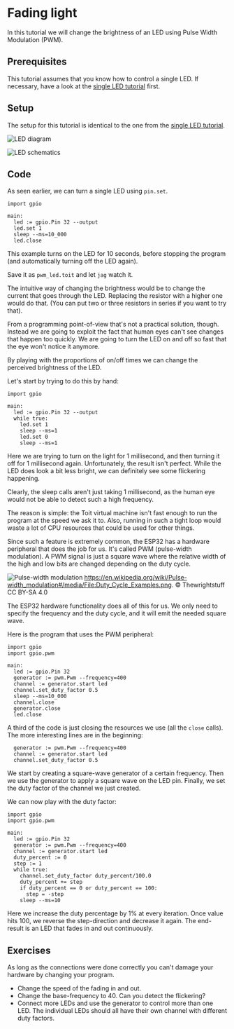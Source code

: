 
# Fading light
In this tutorial we will change the brightness of an LED using
Pulse Width Modulation (PWM).

## Prerequisites
This tutorial assumes that you know how to control a single LED.
If necessary, have a look at the [single LED tutorial](../led) first.

## Setup
The setup for this tutorial is identical to the one from the [single LED tutorial](../led).

<img
  src={LedDiagram}
  alt="LED diagram"
/>

<img
  src={LedSchematics}
  alt="LED schematics"
/>

## Code
As seen earlier, we can turn a single LED using `pin.set`.

```toit
import gpio

main:
  led := gpio.Pin 32 --output
  led.set 1
  sleep --ms=10_000
  led.close
```

This example turns on the LED for 10 seconds, before stopping the program
(and automatically turning off the LED again).

Save it as `pwm_led.toit` and let `jag` watch it.

The intuitive way of changing the brightness would be to change the current
that goes through the LED. Replacing the resistor with a higher one would do
that. (You can put two or three resistors in series if you want to try that).

From a programming point-of-view that's not a practical solution, though.
Instead we are going to exploit the fact that human eyes can't see changes
that happen too quickly. We are going to turn the LED on and off so fast
that the eye won't notice it anymore.

By playing with the proportions of on/off times we can change the perceived
brightness of the LED.

Let's start by trying to do this by hand:

```toit
import gpio

main:
  led := gpio.Pin 32 --output
  while true:
    led.set 1
    sleep --ms=1
    led.set 0
    sleep --ms=1
```

Here we are trying to turn on the light for 1 millisecond, and then turning
it off for 1 millisecond again. Unfortunately, the result isn't perfect. While
the LED does look a bit less bright, we can definitely see some flickering
happening.

Clearly, the sleep calls aren't just taking 1 millisecond, as the human eye
would not be able to detect such a high frequency.

The reason is simple: the Toit virtual machine isn't fast enough to run the
program at the speed we ask it to. Also, running in such a tight loop would
waste a lot of CPU resources that could be used for other things.

Since such a feature is extremely common, the ESP32 has a hardware peripheral
that does the job for us. It's called PWM (pulse-width modulation).
A PWM signal is just a square wave where the relative width of the high
and low bits are changed depending on the duty cycle.

<img
  src={PwmWiki}
  alt="Pulse-width modulation"
/>
https://en.wikipedia.org/wiki/Pulse-width_modulation#/media/File:Duty_Cycle_Examples.png.
© Thewrightstuff
CC BY-SA 4.0

The ESP32 hardware functionality does all of this for us. We only need to specify
the frequency and the duty cycle, and it will emit the needed square wave.

Here is the program that uses the PWM peripheral:

```toit
import gpio
import gpio.pwm

main:
  led := gpio.Pin 32
  generator := pwm.Pwm --frequency=400
  channel := generator.start led
  channel.set_duty_factor 0.5
  sleep --ms=10_000
  channel.close
  generator.close
  led.close
```

A third of the code is just closing the resources we use (all the `close`
calls). The more interesting lines are in the beginning:
<!-- RESET CODE -->
<!-- HIDDEN CODE import gpio -->
<!-- HIDDEN CODE import gpio.pwm -->
<!-- HIDDEN CODE main: -->
<!-- HIDDEN CODE   led := gpio.Pin 32 -->
```
  generator := pwm.Pwm --frequency=400
  channel := generator.start led
  channel.set_duty_factor 0.5
```

We start by creating a square-wave generator of a certain frequency. Then we
use the generator to apply a square wave on the LED pin. Finally, we set the
duty factor of the channel we just created.

We can now play with the duty factor:

<!-- RESET CODE -->
```toit
import gpio
import gpio.pwm

main:
  led := gpio.Pin 32
  generator := pwm.Pwm --frequency=400
  channel := generator.start led
  duty_percent := 0
  step := 1
  while true:
    channel.set_duty_factor duty_percent/100.0
    duty_percent += step
    if duty_percent == 0 or duty_percent == 100:
      step = -step
    sleep --ms=10
```

Here we increase the duty percentage by 1% at every iteration. Once value
hits 100, we reverse the step-direction and decrease it again. The end-result
is an LED that fades in and out continuously.

## Exercises
As long as the connections were done correctly you can't damage your hardware
by changing your program.

- Change the speed of the fading in and out.
- Change the base-frequency to 40. Can you detect the flickering?
- Connect more LEDs and use the generator to control more than one LED.
  The individual LEDs should all have their own channel with different duty factors.
